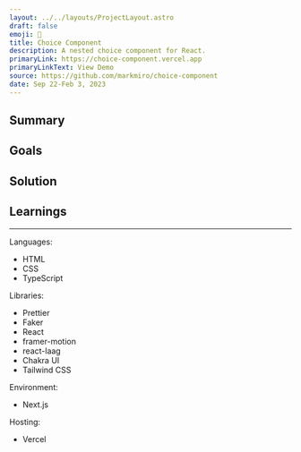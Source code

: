 ```yaml
---
layout: ../../layouts/ProjectLayout.astro
draft: false
emoji: 🔘
title: Choice Component
description: A nested choice component for React.
primaryLink: https://choice-component.vercel.app
primaryLinkText: View Demo
source: https://github.com/markmiro/choice-component
date: Sep 22-Feb 3, 2023
---
```



## Summary



## Goals



## Solution



## Learnings



---

Languages:

- HTML
- CSS
- TypeScript

Libraries:

- Prettier
- Faker
- React
- framer-motion
- react-laag
- Chakra UI
- Tailwind CSS

Environment:

- Next.js

Hosting:

- Vercel